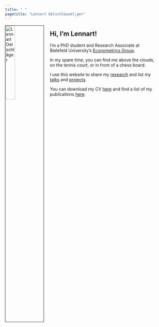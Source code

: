 ```yaml
---
title: " "
pagetitle: "Lennart Oelschl&auml;ger"
---
```


<img src="cv/oelschlaeger.jpg" alt="Lennart Oelschl&auml;ger" style="width:25%; border:1px solid; margin-right: 20px" align="left">

<div class="typewriter">
  <h2>Hi, I'm Lennart!</h2>
</div>

I'm a PhD student and Research Associate at Bielefeld University's [Econometrics Group](https://www.uni-bielefeld.de/fakultaeten/wirtschaftswissenschaften/lehrbereiche/econometrics/).

In my spare time, you can find me above the clouds, on the tennis court, or in front of a chess board.

I use this website to share my [research](research.html) and list my [talks](talks.html) and [projects](projects.html).

You can download my CV [here](cv/oelschlaeger.pdf) and find a list of my publications [here](https://scholar.google.com/citations?hl=de&user=k9n1yt4AAAAJ).
